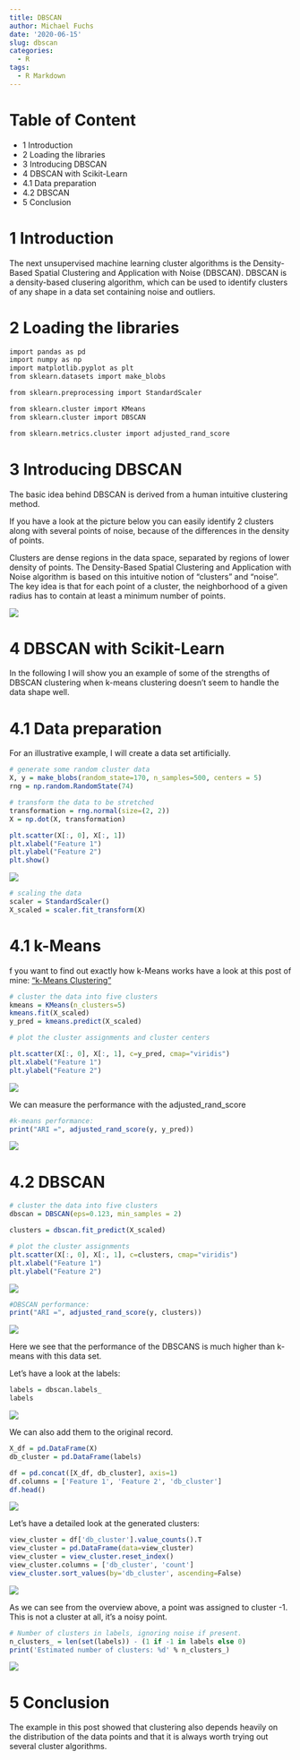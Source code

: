 ```yaml
---
title: DBSCAN
author: Michael Fuchs
date: '2020-06-15'
slug: dbscan
categories:
  - R
tags:
  - R Markdown
---
```




# Table of Content

+ 1 Introduction
+ 2 Loading the libraries
+ 3 Introducing DBSCAN
+ 4 DBSCAN with Scikit-Learn
+ 4.1 Data preparation
+ 4.2 DBSCAN
+ 5 Conclusion


# 1 Introduction

The next unsupervised machine learning cluster algorithms is the Density-Based Spatial Clustering and Application with Noise (DBSCAN).
DBSCAN is a density-based clusering algorithm, which can be used to identify clusters of any shape in a data set containing noise and outliers.



# 2 Loading the libraries


```r
import pandas as pd
import numpy as np
import matplotlib.pyplot as plt
from sklearn.datasets import make_blobs

from sklearn.preprocessing import StandardScaler

from sklearn.cluster import KMeans
from sklearn.cluster import DBSCAN

from sklearn.metrics.cluster import adjusted_rand_score
```


# 3 Introducing DBSCAN


The basic idea behind DBSCAN is derived from a human intuitive clustering method. 

If you have a look at the picture below you can easily identify 2 clusters along with several points of noise, because of the differences in the density of points.

Clusters are dense regions in the data space, separated by regions of lower density of points. The Density-Based Spatial Clustering and Application with Noise algorithm is based on this intuitive notion of “clusters” and “noise”. The key idea is that for each point of a cluster, the neighborhood of a given radius has to contain at least a minimum number of points.


![](/post/2020-06-15-dbscan_files/p47s1.png)



# 4 DBSCAN with Scikit-Learn


In the following I will show you an example of some of the strengths of DBSCAN clustering when k-means clustering doesn’t seem to handle the data shape well.


# 4.1 Data preparation

For an illustrative example, I will create a data set artificially.


```r
# generate some random cluster data
X, y = make_blobs(random_state=170, n_samples=500, centers = 5)
rng = np.random.RandomState(74)
```


```r
# transform the data to be stretched
transformation = rng.normal(size=(2, 2))
X = np.dot(X, transformation)
```


```r
plt.scatter(X[:, 0], X[:, 1])
plt.xlabel("Feature 1")
plt.ylabel("Feature 2")
plt.show()
```


![](/post/2020-06-15-dbscan_files/p47p1.png)



```r
# scaling the data
scaler = StandardScaler()
X_scaled = scaler.fit_transform(X)
```


# 4.1 k-Means

f you want to find out exactly how k-Means works have a look at this post of mine: ["k-Means Clustering"](https://michael-fuchs-python.netlify.app/2020/05/19/k-means-clustering/)
 
```r
# cluster the data into five clusters
kmeans = KMeans(n_clusters=5)
kmeans.fit(X_scaled)
y_pred = kmeans.predict(X_scaled)
```


```r
# plot the cluster assignments and cluster centers

plt.scatter(X[:, 0], X[:, 1], c=y_pred, cmap="viridis")
plt.xlabel("Feature 1")
plt.ylabel("Feature 2")
```


![](/post/2020-06-15-dbscan_files/p47p2.png)

We can measure the performance with the adjusted_rand_score

```r
#k-means performance:
print("ARI =", adjusted_rand_score(y, y_pred))
```

![](/post/2020-06-15-dbscan_files/p47p3.png)


# 4.2 DBSCAN



```r
# cluster the data into five clusters
dbscan = DBSCAN(eps=0.123, min_samples = 2)

clusters = dbscan.fit_predict(X_scaled)
```


```r
# plot the cluster assignments
plt.scatter(X[:, 0], X[:, 1], c=clusters, cmap="viridis")
plt.xlabel("Feature 1")
plt.ylabel("Feature 2")
```


![](/post/2020-06-15-dbscan_files/p47p4.png)

```r
#DBSCAN performance:
print("ARI =", adjusted_rand_score(y, clusters))
```


![](/post/2020-06-15-dbscan_files/p47p5.png)


Here we see that the performance of the DBSCANS is much higher than k-means with this data set.


Let's have a look at the labels:

```r
labels = dbscan.labels_
labels
```


![](/post/2020-06-15-dbscan_files/p47p6.png)


We can also add them to the original record.

```r
X_df = pd.DataFrame(X)
db_cluster = pd.DataFrame(labels)  

df = pd.concat([X_df, db_cluster], axis=1)
df.columns = ['Feature 1', 'Feature 2', 'db_cluster']
df.head()
```


![](/post/2020-06-15-dbscan_files/p47p7.png)


Let's have a detailed look at the generated clusters:


```r
view_cluster = df['db_cluster'].value_counts().T
view_cluster = pd.DataFrame(data=view_cluster)
view_cluster = view_cluster.reset_index()
view_cluster.columns = ['db_cluster', 'count']
view_cluster.sort_values(by='db_cluster', ascending=False)
```

![](/post/2020-06-15-dbscan_files/p47p8.png)


As we can see from the overview above, a point was assigned to cluster -1.
This is not a cluster at all, it's a noisy point.



```r
# Number of clusters in labels, ignoring noise if present.
n_clusters_ = len(set(labels)) - (1 if -1 in labels else 0)
print('Estimated number of clusters: %d' % n_clusters_)
```


![](/post/2020-06-15-dbscan_files/p47p9.png)



# 5 Conclusion

The example in this post showed that clustering also depends heavily on the distribution of the data points and that it is always worth trying out several cluster algorithms.



